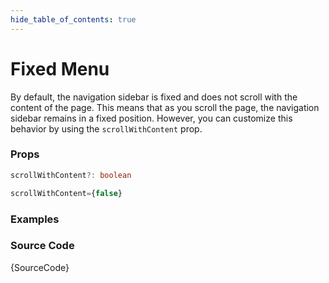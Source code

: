 ```yaml
---
hide_table_of_contents: true
---
```



# Fixed Menu

By default, the navigation sidebar is fixed and does not scroll with the content of the page. This means that as you scroll the page, the navigation sidebar remains in a fixed position. However, you can customize this behavior by using the `scrollWithContent` prop.

### Props

```ts noCopy
scrollWithContent?: boolean
```

```ts noCopy title='Default Value'
scrollWithContent={false}
```

### Examples

<IframeWindow url='https://demos.themeselection.com/materio-mui-react-nextjs-admin-template/demo-1/en/menu-examples/vertical-menu/menu-position/fixed-menu' />

### Source Code

<TsToJsCodeSnippet>{SourceCode}</TsToJsCodeSnippet>
